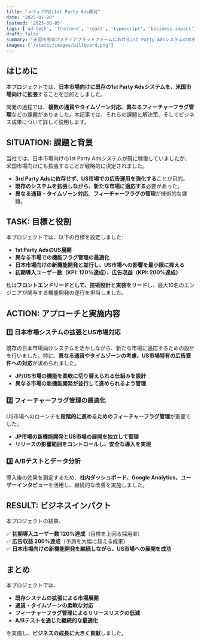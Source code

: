 ```yaml
---
title: "メディア向け1st Party Ads開発"
date: "2025-01-20"
lastmod: '2023-08-05'
tags: ['ad-tech', 'frontend', 'react', 'typescript', 'business-impact']
draft: false
summary: "米国市場向けメディアプラットフォームにおける1st Party Adsシステムの拡張プロジェクト。技術的なアプローチとビジネスインパクトの詳細を解説。"
images: ['/static/images/billboard.png']
---
```


## はじめに

本プロジェクトでは、**日本市場向けに既存の1st Party Adsシステムを、米国市場向けに拡張**することを目的としました。

開発の過程では、**複数の通貨やタイムゾーン対応、異なるフィーチャーフラグ管理**などの課題がありました。本記事では、それらの課題と解決策、そしてビジネス成果について詳しく説明します。

<TOCInline toc={props.toc} exclude="はじめに" />

## SITUATION: 課題と背景

当社では、日本市場向けの1st Party Adsシステムが既に稼働していましたが、米国市場向けにも拡張することが戦略的に決定されました。

- **3rd Party Adsに依存せず、US市場での広告運用を強化する**ことが目的。
- **既存のシステムを拡張しながら、新たな市場に適応する**必要があった。
- **異なる通貨・タイムゾーン対応**、**フィーチャーフラグの管理**が技術的な課題。

## TASK: 目標と役割

本プロジェクトでは、以下の目標を設定しました:

- **1st Party AdsのUS展開**
- **異なる市場での機能フラグ管理の最適化**
- **日本市場向けの新機能開発と並行し、US市場への影響を最小限に抑える**
- **初期導入ユーザー数（KPI: 120%達成）、広告収益（KPI: 200%達成）**

私は**フロントエンドリードとして、技術設計と実装をリード**し、最大10名のエンジニアが関与する機能開発の遂行を担当しました。

## ACTION: アプローチと実施内容

### 1️⃣ 日本市場システムの拡張とUS市場対応

既存の日本市場向けシステムを活かしながら、新たな市場に適応するための設計を行いました。特に、**異なる通貨やタイムゾーンの考慮、US市場特有の広告要件への対応**が求められました。

- **JP/US市場の機能を柔軟に切り替えられる仕組みを設計**
- **異なる市場の新機能開発が並行して進められるよう管理**

### 2️⃣ フィーチャーフラグ管理の最適化

US市場へのローンチを**段階的に進めるためのフィーチャーフラグ管理**が重要でした。

- **JP市場の新機能開発とUS市場の展開を独立して管理**
- **リリースの影響範囲をコントロールし、安全な導入を実現**

### 3️⃣ A/Bテストとデータ分析

導入後の効果を測定するため、**社内ダッシュボード、Google Analytics、ユーザーインタビュー**を活用し、継続的な改善を実施しました。

## RESULT: ビジネスインパクト

本プロジェクトの結果、

✅ **初期導入ユーザー数 120%達成**（目標を上回る採用率）  
✅ **広告収益 200%達成**（予測を大幅に超える成果）  
✅ **日本市場向けの新機能開発を継続しながら、US市場への展開を成功**  

## まとめ

本プロジェクトでは、

- **既存システムの拡張による市場展開**
- **通貨・タイムゾーンの柔軟な対応**
- **フィーチャーフラグ管理によるリリースリスクの低減**
- **A/Bテストを通じた継続的な最適化**

を実施し、**ビジネスの成長に大きく貢献**しました。
